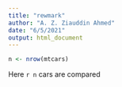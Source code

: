 ```yaml
---
title: "rewmark"
author: "A. Z. Ziauddin Ahmed"
date: "6/5/2021"
output: html_document
---
```

```r
n <- nrow(mtcars)
```
Here `r n` cars are compared
    
